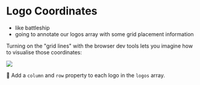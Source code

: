 # Logo Coordinates

- like battleship
- going to annotate our logos array with some grid placement information

Turning on the "grid lines" with the browser dev tools lets you imagine how to visualise those coordinates:

![](/grid-lines.png)

🐨 Add a `column` and `row` property to each logo in the `logos` array.
